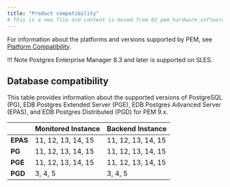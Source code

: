 ```yaml
---
title: "Product compatibility"
# This is a new file and content is moved from 02_pem_hardware_software_requirements.dx file.
---
```


For information about the platforms and versions supported by PEM, see [Platform Compatibility](https://www.enterprisedb.com/platform-compatibility#pem).

!!! Note
    Postgres Enterprise Manager 8.3 and later is supported on SLES.

## Database compatibility

This table provides information about the supported versions of PostgreSQL (PG), EDB Postgres Extended Server (PGE), EDB Postgres Advanced Server (EPAS), and EDB Postgres Distributed (PGD) for PEM 9.x. 

|           |**Monitored Instance**      |**Backend Instance**    |
|:----------|:---------------------------|:-----------------------|
|**EPAS**   |11, 12, 13, 14, 15          |11, 12, 13, 14, 15      |
|**PG**     |11, 12, 13, 14, 15          |11, 12, 13, 14, 15      |
|**PGE**    |11, 12, 13, 14, 15          |11, 12, 13, 14, 15      |
|**PGD**    |3, 4, 5                     |3, 4, 5                 |
